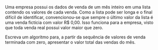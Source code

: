 <!-- Soma de vendas com sentinela -->
::: {#exr-0027}
Uma empresa possui os dados de venda de um mês inteiro em uma lista contendo os valores de cada venda. Como a lista pode ser longa e o final difícil de identificar, convencionou-se que sempre o último valor da lista é uma venda fictícia com valor R$\ 0,00. Isso funciona para a empresa, visto que toda venda real possui valor maior que zero.

Escreva um algoritmo para, a partir da sequência de valores de venda terminada com zero, apresentar o valor total das vendas do mês.
:::